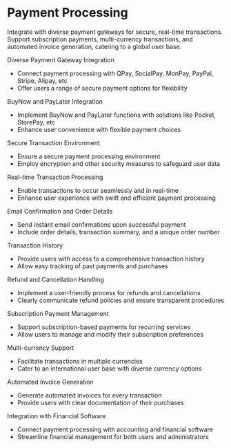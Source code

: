 # **Payment Processing**

Integrate with diverse payment gateways for secure, real-time transactions. Support subscription payments, multi-currency transactions, and automated invoice generation, catering to a global user base.

Diverse Payment Gateway Integration
- Connect payment processing with QPay, SocialPay, MonPay, PayPal, Stripe, Alipay, etc
- Offer users a range of secure payment options for flexibility

BuyNow and PayLater Integration
- Implement BuyNow and PayLater functions with solutions like Pocket, StorePay, etc
- Enhance user convenience with flexible payment choices

Secure Transaction Environment
- Ensure a secure payment processing environment
- Employ encryption and other security measures to safeguard user data

Real-time Transaction Processing  
- Enable transactions to occur seamlessly and in real-time
- Enhance user experience with swift and efficient payment processing

Email Confirmation and Order Details
- Send instant email confirmations upon successful payment
- Include order details, transaction summary, and a unique order number

Transaction History
- Provide users with access to a comprehensive transaction history
- Allow easy tracking of past payments and purchases

Refund and Cancellation Handling
- Implement a user-friendly process for refunds and cancellations
- Clearly communicate refund policies and ensure transparent procedures

Subscription Payment Management
- Support subscription-based payments for recurring services
- Allow users to manage and modify their subscription preferences

Multi-currency Support
- Facilitate transactions in multiple currencies
- Cater to an international user base with diverse currency options

Automated Invoice Generation
- Generate automated invoices for every transaction 
- Provide users with clear documentation of their purchases

Integration with Financial Software
- Connect payment processing with accounting and financial software
- Streamline financial management for both users and administrators
